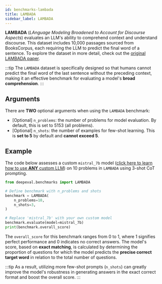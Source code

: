 ```yaml
---
id: benchmarks-lambada
title: LAMBADA
sidebar_label: LAMBADA
---
```


**LAMBADA** (_LAnguage Modeling Broadened to Account for Discourse Aspects_) evaluates an LLM's ability to comprehend context and understand discourse. This dataset includes 10,000 passages sourced from BooksCorpus, each requiring the LLM to predict the final word of a sentence. To explore the dataset in more detail, check out the [original LAMBADA paper](https://arxiv.org/abs/1606.06031).

:::tip
The `LAMBADA` dataset is specifically designed so that humans cannot predict the final word of the last sentence without the preceding context, making it an effective benchmark for evaluating a model's **broad comprehension**.
:::

## Arguments

There are **TWO** optional arguments when using the `LAMBADA` benchmark:

- [Optional] `n_problems`: the number of problems for model evaluation. By default, this is set to 5153 (all problems).
- [Optional] `n_shots`: the number of examples for few-shot learning. This is **set to 5** by default and **cannot exceed 5**.

## Example

The code below assesses a custom `mistral_7b` model ([click here to learn how to use **ANY** custom LLM](/docs/benchmarks-introduction#benchmarking-your-llm)) on 10 problems in `LAMBADA` using 3-shot CoT prompting.

```python
from deepeval.benchmarks import LAMBADA

# Define benchmark with n_problems and shots
benchmark = LAMBADA(
    n_problems=10,
    n_shots=3,
)

# Replace 'mistral_7b' with your own custom model
benchmark.evaluate(model=mistral_7b)
print(benchmark.overall_score)
```

The `overall_score` for this benchmark ranges from 0 to 1, where 1 signifies perfect performance and 0 indicates no correct answers. The model's score, based on **exact matching**, is calculated by determining the proportion of questions for which the model predicts the **precise correct target word** in relation to the total number of questions.

:::tip
As a result, utilizing more few-shot prompts (`n_shots`) can greatly improve the model's robustness in generating answers in the exact correct format and boost the overall score.
:::
